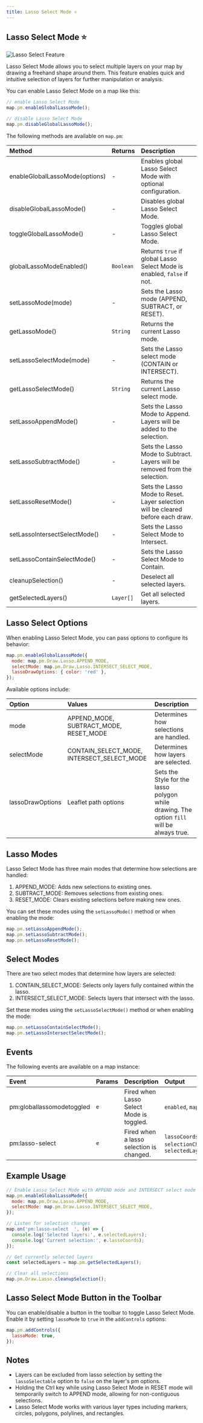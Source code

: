 ```yaml
---
title: Lasso Select Mode ⭐
---
```


## Lasso Select Mode ⭐

![Lasso Select Feature](https://assets.geoman.io//assets/lasso-intersect.gif)

Lasso Select Mode allows you to select multiple layers on your map by drawing a freehand shape around them. This feature enables quick and intuitive selection of layers for further manipulation or analysis.

You can enable Lasso Select Mode on a map like this:

```js
// enable Lasso Select Mode
map.pm.enableGlobalLassoMode();

// disable Lasso Select Mode
map.pm.disableGlobalLassoMode();
```

The following methods are available on `map.pm`:

| Method                             | Returns   | Description                                                            |
| :--------------------------------- | :-------- | :--------------------------------------------------------------------- |
| enableGlobalLassoMode(options)     | -         | Enables global Lasso Select Mode with optional configuration.          |
| disableGlobalLassoMode()           | -         | Disables global Lasso Select Mode.                                     |
| toggleGlobalLassoMode()            | -         | Toggles global Lasso Select Mode.                                      |
| globalLassoModeEnabled()           | `Boolean` | Returns `true` if global Lasso Select Mode is enabled, `false` if not. |
| setLassoMode(mode)                 | -         | Sets the Lasso mode (APPEND, SUBTRACT, or RESET).                      |
| getLassoMode()                     | `String`  | Returns the current Lasso mode.                                        |
| setLassoSelectMode(mode)           | -         | Sets the Lasso select mode (CONTAIN or INTERSECT).                     |
| getLassoSelectMode()               | `String`  | Returns the current Lasso select mode.                                 |
| setLassoAppendMode()               | -         | Sets the Lasso Mode to Append. Layers will be added to the selection.           |
| setLassoSubtractMode()             | -         | Sets the Lasso Mode to Subtract. Layers will be removed from the selection.     |
| setLassoResetMode()                | -         | Sets the Lasso Mode to Reset. Layer selection will be cleared before each draw. |
| setLassoIntersectSelectMode()      | -         | Sets the Lasso Select Mode to Intersect.                                        |
| setLassoContainSelectMode()        | -         | Sets the Lasso Select Mode to Contain.                                          |
| cleanupSelection()                 | -         | Deselect all selected layers.                                                   |
| getSelectedLayers()                | `Layer[]` | Get all selected layers.                                                        |

## Lasso Select Options

When enabling Lasso Select Mode, you can pass options to configure its behavior:

```js
map.pm.enableGlobalLassoMode({
  mode: map.pm.Draw.Lasso.APPEND_MODE,
  selectMode: map.pm.Draw.Lasso.INTERSECT_SELECT_MODE,
  lassoDrawOptions: { color: 'red' },
});
```

Available options include:

| Option     | Values                                            | Description                                           |
| :--------- | :------------------------------------------------ | :---------------------------------------------------- |
| mode       | APPEND_MODE, SUBTRACT_MODE, RESET_MODE            | Determines how selections are handled.                |
| selectMode | CONTAIN_SELECT_MODE, INTERSECT_SELECT_MODE        | Determines how layers are selected.                   |
| lassoDrawOptions      | Leaflet path options                   | Sets the Style for the lasso polygon while drawing. The option `fill` will be always true.       |

## Lasso Modes

Lasso Select Mode has three main modes that determine how selections are handled:

1. APPEND_MODE: Adds new selections to existing ones.
2. SUBTRACT_MODE: Removes selections from existing ones.
3. RESET_MODE: Clears existing selections before making new ones.

You can set these modes using the `setLassoMode()` method or when enabling the mode:

```js
map.pm.setLassoAppendMode();
map.pm.setLassoSubtractMode();
map.pm.setLassoResetMode();
```

## Select Modes

There are two select modes that determine how layers are selected:

1. CONTAIN_SELECT_MODE: Selects only layers fully contained within the lasso.
2. INTERSECT_SELECT_MODE: Selects layers that intersect with the lasso.

Set these modes using the `setLassoSelectMode()` method or when enabling the mode:

```js
map.pm.setLassoContainSelectMode();
map.pm.setLassoIntersectSelectMode();
```

## Events

The following events are available on a map instance:

| Event                              | Params | Description                                     | Output                    |
| :--------------------------------- | :----- | :---------------------------------------------- | :------------------------ |
| pm:globallassomodetoggled          | `e`    | Fired when Lasso Select Mode is toggled.        | `enabled`, `map`          |
| pm:lasso-select                    | `e`    | Fired when a lasso selection is changed.        | `lassoCoords`, `selectionChangedLayers`, `selectedLayers` |

## Example Usage

```js
// Enable Lasso Select Mode with APPEND mode and INTERSECT select mode
map.pm.enableGlobalLassoMode({
  mode: map.pm.Draw.Lasso.APPEND_MODE,
  selectMode: map.pm.Draw.Lasso.INTERSECT_SELECT_MODE,
});

// Listen for selection changes
map.on('pm:lasso-select  ', (e) => {
  console.log('Selected layers:', e.selectedLayers);
  console.log('Current selection:', e.lassoCoords);
});

// Get currently selected layers
const selectedLayers = map.pm.getSelectedLayers();

// Clear all selections
map.pm.Draw.Lasso.cleanupSelection();
```

## Lasso Select Mode Button in the Toolbar

You can enable/disable a button in the toolbar to toggle Lasso Select Mode. Enable it by setting `lassoMode` to `true` in the `addControls` options:

```javascript
map.pm.addControls({ 
  lassoMode: true, 
});
```

## Notes

- Layers can be excluded from lasso selection by setting the `lassoSelectable` option to `false` on the layer's pm options.
- Holding the Ctrl key while using Lasso Select Mode in RESET mode will temporarily switch to APPEND mode, allowing for non-contiguous selections.
- Lasso Select Mode works with various layer types including markers, circles, polygons, polylines, and rectangles.


<LassoSelect />
